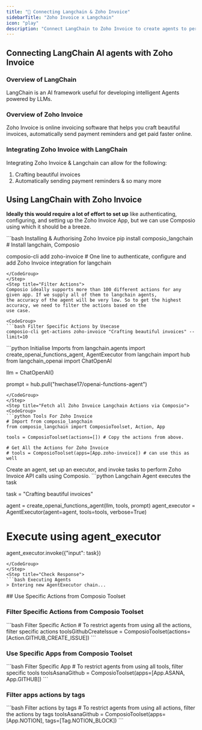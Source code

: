 ```yaml
---
title: "🚀 Connecting Langchain & Zoho Invoice"
sidebarTitle: "Zoho Invoice x Langchain"
icon: "play"
description: "Connect LangChain to Zoho Invoice to create agents to perform tasks using natural language"
---
```


## Connecting LangChain AI agents with Zoho Invoice

### Overview of LangChain

LangChain is an AI framework useful for developing intelligent Agents powered by LLMs.

### Overview of Zoho Invoice

Zoho Invoice is online invoicing software that helps you craft beautiful invoices, automatically send payment reminders and get paid faster online.

### Integrating Zoho Invoice with LangChain

Integrating Zoho Invoice & Langchain can allow for the following:

1. Crafting beautiful invoices
2. Automatically sending payment reminders
& so many more

## Using LangChain with Zoho Invoice

<Steps>
<Step title="Setting Up the Environment">

**Ideally this would require a lot of effort to set up** like authenticating, configuring, and setting up the Zoho Invoice App, but we can use Composio using which it should be a breeze.

<CodeGroup>
```bash Installing & Authorising Zoho Invoice
pip install composio_langchain # Install langchain, Composio 

composio-cli add zoho-invoice # One line to authenticate, configure and add Zoho Invoice integration for langchain
```
</CodeGroup>
</Step>
<Step title="Filter Actions">
Composio ideally supports more than 100 different actions for any given app. If we supply all of them to langchain agents, 
the accuracy of the agent will be very low. So to get the highest accuracy, we need to filter the actions based on the 
use case.

<CodeGroup>
```bash Filter Specific Actions by Usecase
composio-cli get-actions zoho-invoice "Crafting beautiful invoices" --limit=10
```
</CodeGroup>

</Step>
<Step title="Import Base Packages">

<CodeGroup>
```python Initialise Imports
from langchain.agents import create_openai_functions_agent, AgentExecutor
from langchain import hub
from langchain_openai import ChatOpenAI


llm = ChatOpenAI()

prompt = hub.pull("hwchase17/openai-functions-agent")
```
</CodeGroup>
</Step>
<Step title="Fetch all Zoho Invoice Langchain Actions via Composio">
<CodeGroup>
```python Tools For Zoho Invoice
# Import from composio_langchain
from composio_langchain import ComposioToolset, Action, App

tools = ComposioToolset(actions=[]) # Copy the actions from above. 

# Get All the Actions for Zoho Invoice
# tools = ComposioToolset(apps=[App.zoho-invoice]) # can use this as well
```
</CodeGroup>
</Step>
<Step title="Execute the Agent">
Create an agent, set up an executor, and invoke tasks to perform Zoho Invoice API calls using Composio. 
<CodeGroup>
```python Langchain Agent executes the task

task = "Crafting beautiful invoices"

agent = create_openai_functions_agent(llm, tools, prompt)
agent_executor = AgentExecutor(agent=agent, tools=tools, verbose=True)

# Execute using agent_executor
agent_executor.invoke({"input": task})
```
</CodeGroup>
</Step>
<Step title="Check Response">
```bash Executing Agents
> Entering new AgentExecutor chain...
```
</Step>
</Steps>
## Use Specific Actions from Composio Toolset

### Filter Specific Actions from Composio Toolset

<CodeGroup>
```bash Filter Specific Action
# To restrict agents from using all the actions, filter specific actions
toolsGithubCreateIssue = ComposioToolset(actions=[Action.GITHUB_CREATE_ISSUE])
```
</CodeGroup>

### Use Specific Apps from Composio Toolset
<CodeGroup>
```bash Filter Specific App
# To restrict agents from using all tools, filter specific tools
toolsAsanaGithub = ComposioToolset(apps=[App.ASANA, App.GITHUB])
```
</CodeGroup>

### Filter apps actions by tags 
<CodeGroup>
```bash Filter actions by tags
# To restrict agents from using all actions, filter the actions by tags
toolsAsanaGithub = ComposioToolset(apps=[App.NOTION], tags=[Tag.NOTION_BLOCK])
```
</CodeGroup>

